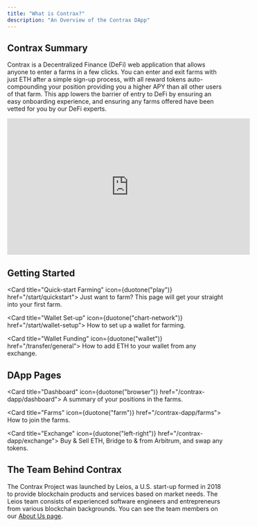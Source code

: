 ```yaml
---
title: "What is Contrax?"
description: "An Overview of the Contrax DApp"
---
```


## Contrax Summary

Contrax is a Decentralized Finance (DeFi) web application that allows anyone to enter a farms in a few clicks. You can enter and exit farms with just ETH after a simple sign-up process, with all reward tokens auto-compounding your position providing you a higher APY than all other users of that farm.
This app lowers the barrier of entry to DeFi by ensuring an easy onboarding experience, and ensuring any farms offered have been vetted for you by our DeFi experts.

<iframe
    width="560"
    height="315"
    src="https://www.youtube.com/embed/oaKZ-0XyHt4"
    title="YouTube video player"
    frameborder="0"
    allow="accelerometer; autoplay; clipboard-write; encrypted-media; gyroscope; picture-in-picture"
    allowfullscreen
></iframe>

## Getting Started

<Card title="Quick-start Farming" icon={duotone("play")} href="/start/quickstart">
    Just want to farm? This page will get your straight into your first farm.
</Card>

<Card title="Wallet Set-up" icon={duotone("chart-network")} href="/start/wallet-setup">
    How to set up a wallet for farming.
</Card>

<Card title="Wallet Funding" icon={duotone("wallet")} href="/transfer/general">
    How to add ETH to your wallet from any exchange.
</Card>

## DApp Pages

<Card title="Dashboard" icon={duotone("browser")} href="/contrax-dapp/dashboard">
    A summary of your positions in the farms.
</Card>

<Card title="Farms" icon={duotone("farm")} href="/contrax-dapp/farms">
    How to join the farms.
</Card>

<Card title="Exchange" icon={duotone("left-right")} href="/contrax-dapp/exchange">
    Buy & Sell ETH, Bridge to & from Arbitrum, and swap any tokens.
</Card>

## The Team Behind Contrax

The Contrax Project was launched by Leios, a U.S. start-up formed in 2018 to provide blockchain products and services based on market needs. The Leios team consists of experienced software engineers and entrepreneurs from various blockchain backgrounds. You can see the team members on our [About Us page](https://contrax.finance/about).
